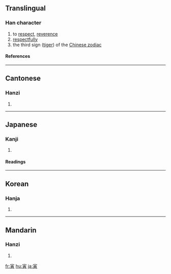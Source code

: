 ==Translingual==
===Han character===
{{Han char|rn=40|rad=宀|as=08|sn=11|four=3080<sub>6</sub>|canj=十一中金 (JMLC)}}
# to [[respect]], [[reverence]]
# [[respectfully]]
# the third sign ([[tiger]]) of the [[Wikipedia:Chinese zodiac|Chinese zodiac]]
====References====
{{Han ref|kx=0288.050|dkj=07204|dj=0570.010|hdz=20936.160|uh=5BC5|ud=23493|bh=B147|bd=45383}}

----
==Cantonese==
===Hanzi===
{{yue-hanzi|jyut=|y=yan4}}
# {{defn|Cantonese}}

----
==Japanese==
===Kanji===
{{ja-kanji|grade=|rs=宀08}}
# {{defn|Japanese}} 
====Readings====
{{ja-readings|on=[[いん]] (in)|kun=[[とら]] (tora)}}

----
==Korean==
===Hanja===
{{ko-hanja|hangeul=[[인]], [[이]]|rv=in, i|mr=in, i}}
# {{defn|Korean}}

----
==Mandarin==
===Hanzi===
{{cmn-hanzi|pin=[[yín]] ([[yin2]])|wg=yin<sup>2</sup>}}
# {{defn|Mandarin}}

[[fr:寅]]
[[hu:寅]]
[[ja:寅]]